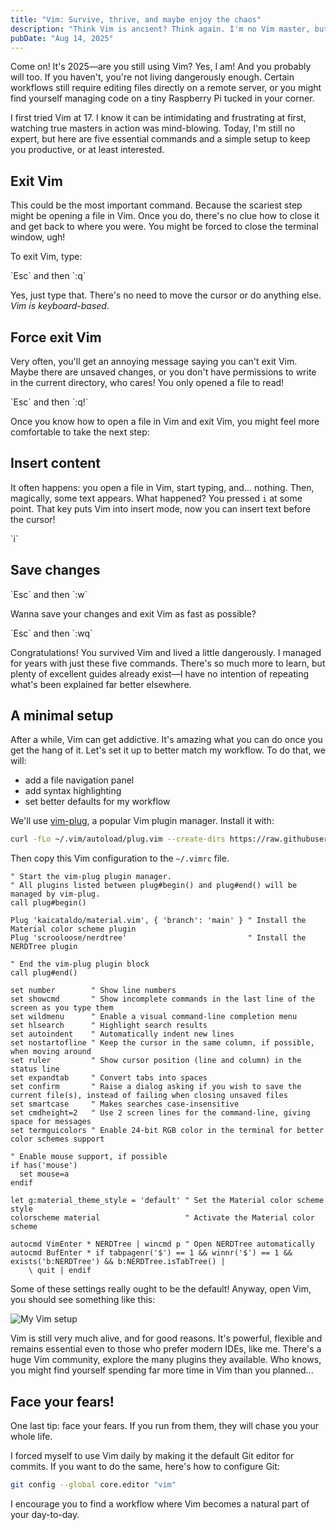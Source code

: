 ```yaml
---
title: "Vim: Survive, thrive, and maybe enjoy the chaos"
description: "Think Vim is ancient? Think again. I'm no Vim master, but I'll share some frustrations, a minimal setup, and five basic commands to survive—and maybe even make you enjoy the chaos."
pubDate: "Aug 14, 2025"
---
```


Come on! It's 2025—are you still using Vim? Yes, I am! And you probably will too. If you haven't, you're not living
dangerously enough. Certain workflows still require editing files directly on a remote server, or you might find
yourself managing code on a tiny Raspberry Pi tucked in your corner.

I first tried Vim at 17. I know it can be intimidating and frustrating at first, watching true masters in action was
mind-blowing. Today, I'm still no expert, but here are five essential commands and a simple setup to keep you
productive, or at least interested.

## Exit Vim

This could be the most important command. Because the scariest step might be opening a file in Vim. Once you do, there's
no clue how to close it and get back to where you were. You might be forced to close the terminal window, ugh!

To exit Vim, type:


<Callout description="Exit Vim">
`Esc` and then `:q`
</Callout>

Yes, just type that. There's no need to move the cursor or do anything else. *Vim is keyboard-based*.

## Force exit Vim

Very often, you'll get an annoying message saying you can't exit Vim. Maybe there are unsaved changes, or you don't have
permissions to write in the current directory, who cares! You only opened a file to read!

<Callout description="Force exit Vim">
`Esc` and then `:q!`
</Callout>

Once you know how to open a file in Vim and exit Vim, you might feel more comfortable to take the next step:

## Insert content

It often happens: you open a file in Vim, start typing, and... nothing. Then, magically, some text appears. What happened?
You pressed `i` at some point. That key puts Vim into insert mode, now you can insert text before the cursor!

<Callout description="Activate insert mode">
`i`
</Callout>

## Save changes

<Callout description="Save changes">
`Esc` and then `:w`
</Callout>

Wanna save your changes and exit Vim as fast as possible?

<Callout description="Save changes and exit vim">
`Esc` and then `:wq`
</Callout>

Congratulations! You survived Vim and lived a little dangerously. I managed for years with just these five commands.
There's so much more to learn, but plenty of excellent guides already exist—I have no intention of repeating what's been
explained far better elsewhere.

## A minimal setup

After a while, Vim can get addictive. It's amazing what you can do once you get the hang of it. Let's set it up to
better match my workflow. To do that, we will:

- add a file navigation panel
- add syntax highlighting
- set better defaults for my workflow

We'll use [vim-plug](https://github.com/junegunn/vim-plug), a popular Vim plugin manager. Install it with:

```sh
curl -fLo ~/.vim/autoload/plug.vim --create-dirs https://raw.githubusercontent.com/junegunn/vim-plug/master/plug.vim
```

Then copy this Vim configuration to the `~/.vimrc` file.

```viml
" Start the vim-plug plugin manager.
" All plugins listed between plug#begin() and plug#end() will be managed by vim-plug.
call plug#begin()

Plug 'kaicataldo/material.vim', { 'branch': 'main' } " Install the Material color scheme plugin
Plug 'scrooloose/nerdtree'                           " Install the NERDTree plugin

" End the vim-plug plugin block
call plug#end()

set number        " Show line numbers
set showcmd       " Show incomplete commands in the last line of the screen as you type them
set wildmenu      " Enable a visual command-line completion menu
set hlsearch      " Highlight search results
set autoindent    " Automatically indent new lines
set nostartofline " Keep the cursor in the same column, if possible, when moving around
set ruler         " Show cursor position (line and column) in the status line
set expandtab     " Convert tabs into spaces
set confirm       " Raise a dialog asking if you wish to save the current file(s), instead of failing when closing unsaved files
set smartcase     " Makes searches case-insensitive
set cmdheight=2   " Use 2 screen lines for the command-line, giving space for messages
set termguicolors " Enable 24-bit RGB color in the terminal for better color schemes support

" Enable mouse support, if possible
if has('mouse')
  set mouse=a
endif

let g:material_theme_style = 'default' " Set the Material color scheme style
colorscheme material                   " Activate the Material color scheme

autocmd VimEnter * NERDTree | wincmd p " Open NERDTree automatically
autocmd BufEnter * if tabpagenr('$') == 1 && winnr('$') == 1 && exists('b:NERDTree') && b:NERDTree.isTabTree() |
    \ quit | endif
```

Some of these settings really ought to be the default! Anyway, open Vim, you should see something like this:

![My Vim setup](../../assets/2025_08_14_vim_survive_thrive_and_maybe_enjoy_the_chaos_01.png)

Vim is still very much alive, and for good reasons. It's powerful, flexible and remains essential even to those who
prefer modern IDEs, like me. There's a huge Vim community, explore the many plugins they available. Who knows, you might
find yourself spending far more time in Vim than you planned...

## Face your fears!

One last tip: face your fears. If you run from them, they will chase you your whole life.

I forced myself to use Vim daily by making it the default Git editor for commits. If you want to do the same, here's how
to configure Git:

```sh
git config --global core.editor "vim"
```

I encourage you to find a workflow where Vim becomes a natural part of your day-to-day.
